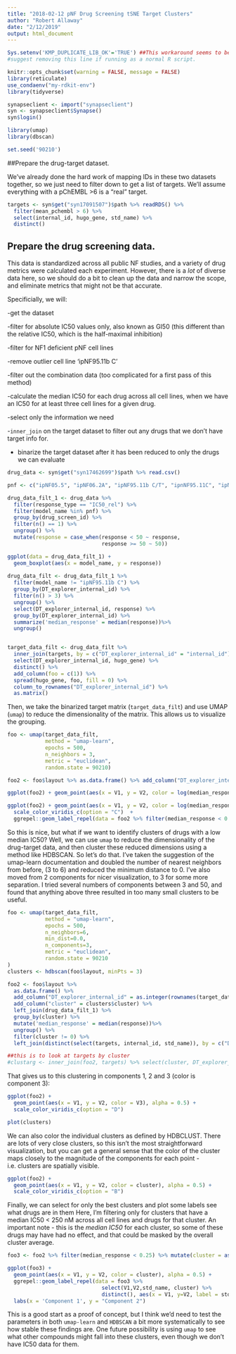 ```yaml
---
title: "2018-02-12 pNF Drug Screening tSNE Target Clusters"
author: "Robert Allaway"
date: "2/12/2019"
output: html_document
---
```


```r

Sys.setenv('KMP_DUPLICATE_LIB_OK'='TRUE') ##This workaround seems to be required to knit this markdown properly. "As an unsafe, unsupported, undocumented workaround you can set the environment variable KMP_DUPLICATE_LIB_OK=TRUE to allow the program to continue to execute, but that may cause crashes or silently produce incorrect results." 
#suggest removing this line if running as a normal R script. 

knitr::opts_chunk$set(warning = FALSE, message = FALSE)
library(reticulate)
use_condaenv("my-rdkit-env")
library(tidyverse)

synapseclient <- import("synapseclient")
syn <- synapseclient$Synapse()
syn$login()

library(umap)
library(dbscan)

set.seed('90210')

```
##Prepare the drug-target dataset. 

We've already done the hard work of mapping IDs in these two datasets together, so we just need to filter down to get a list of targets. We'll assume everything with a pChEMBL >6 is a "real" target.

```r

targets <- syn$get("syn17091507")$path %>% readRDS() %>% 
  filter(mean_pchembl > 6) %>% 
  select(internal_id, hugo_gene, std_name) %>% 
  distinct()

```
## Prepare the drug screening data. 

This data is standardized across all public NF studies, and a variety of drug metrics were calculated each experiment. However, there is a _lot_ of diverse data here, so we should do a bit to clean up the data and narrow the scope, and eliminate metrics that might not be that accurate. 

Specificially, we will: 

-get the dataset 

-filter for absolute IC50 values only, also known as GI50 (this different than the relative IC50, which is the half-maximal inhibition)

-filter for NF1 deficient pNF cell lines

-remove outlier cell line 'ipNF95.11b C'

-filter out the combination data (too complicated for a first pass of this method)

-calculate the median IC50 for each drug across all cell lines, when we have an IC50 for at least three cell lines for a given drug. 

-select only the information we need

-`inner_join` on the target dataset to filter out any drugs that we don't have target info for. 

- binarize the target dataset after it has been reduced to only the drugs we can evaluate


```r

drug_data <- syn$get("syn17462699")$path %>% read.csv() 

pnf <- c("ipNF05.5", "ipNF06.2A", "ipNF95.11b C/T", "ipnNF95.11C", "ipNF95.6", "ipNF05.5 (mixed clone)", "ipNF95.11b C")

drug_data_filt_1 <- drug_data %>% 
  filter(response_type == "IC50_rel") %>% 
  filter(model_name %in% pnf) %>% 
  group_by(drug_screen_id) %>% 
  filter(n() == 1) %>% 
  ungroup() %>%  
  mutate(response = case_when(response < 50 ~ response,
                              response >= 50 ~ 50))

ggplot(data = drug_data_filt_1) +
  geom_boxplot(aes(x = model_name, y = response))
  
drug_data_filt <- drug_data_filt_1 %>% 
  filter(model_name != "ipNF95.11b C") %>% 
  group_by(DT_explorer_internal_id) %>% 
  filter(n() > 3) %>% 
  ungroup() %>% 
  select(DT_explorer_internal_id, response) %>%
  group_by(DT_explorer_internal_id) %>% 
  summarize('median_response' = median(response))%>% 
  ungroup() 


target_data_filt <- drug_data_filt %>% 
  inner_join(targets, by = c("DT_explorer_internal_id" = "internal_id")) %>% 
  select(DT_explorer_internal_id, hugo_gene) %>% 
  distinct() %>% 
  add_column(foo = c(1)) %>% 
  spread(hugo_gene, foo, fill = 0) %>% 
  column_to_rownames("DT_explorer_internal_id") %>% 
  as.matrix()
```

Then, we take the binarized target matrix (`target_data_filt`) and use UMAP (`umap`) to reduce the dimensionality of the matrix. This allows us to visualize the grouping. 

```r
foo <- umap(target_data_filt, 
            method = "umap-learn", 
            epochs = 500,
            n_neighbors = 3,
            metric = "euclidean",
            random.state = 90210)

foo2 <- foo$layout %>% as.data.frame() %>% add_column("DT_explorer_internal_id" = as.integer(rownames(target_data_filt))) %>% left_join(drug_data_filt) %>% left_join(distinct(select(targets, internal_id, std_name)), by = c("DT_explorer_internal_id" = "internal_id"))

ggplot(foo2) + geom_point(aes(x = V1, y = V2, color = log(median_response)), alpha = 0.5) + scale_color_viridis_c(option = "C") 

```


```r
ggplot(foo2) + geom_point(aes(x = V1, y = V2, color = log(median_response)), alpha = 0.5) + 
  scale_color_viridis_c(option = "C")  + 
  ggrepel::geom_label_repel(data = foo2 %>% filter(median_response < 0.05), aes(x = V1, y = V2, label = std_name), size = 2)

```


So this is nice, but what if we want to identify clusters of drugs with a low median IC50? 
Well, we can use `umap` to reduce the dimensionality of the drug-target data, and then cluster these reduced dimensions using a method like HDBSCAN. So let's do that. I've taken the suggestion of the umap-learn documentation and doubled the number of nearest neighbors from before, (3 to 6) and reduced the minimum distance to 0. I've also moved from 2 components for nicer visualization, to 3 for some more separation. I tried several numbers of components between 3 and 50, and found that anything above three resulted in too many small clusters to be useful.


```r

foo <- umap(target_data_filt, 
            method = "umap-learn", 
            epochs = 500,
            n_neighbors=6,
            min_dist=0.0,
            n_components=3,
            metric = "euclidean",
            random.state = 90210
)
clusters <- hdbscan(foo$layout, minPts = 3)

foo2 <- foo$layout %>% 
  as.data.frame() %>% 
  add_column("DT_explorer_internal_id" = as.integer(rownames(target_data_filt))) %>% 
  add_column("cluster" = clusters$cluster) %>% 
  left_join(drug_data_filt_1) %>% 
  group_by(cluster) %>% 
  mutate('median_response' = median(response))%>% 
  ungroup() %>% 
  filter(cluster != 0) %>% 
  left_join(distinct(select(targets, internal_id, std_name)), by = c("DT_explorer_internal_id" = "internal_id"))

##this is to look at targets by cluster
#clustarg <- inner_join(foo2, targets) %>% select(cluster, DT_explorer_internal_id, std_name, hugo_gene) %>% distinct()
```

That gives us to this clustering in components 1, 2 and 3 (color is component 3):

```r

ggplot(foo2) + 
  geom_point(aes(x = V1, y = V2, color = V3), alpha = 0.5) + 
  scale_color_viridis_c(option = "D") 

plot(clusters)
```

We can also color the individual clusters as defined by HDBCLUST. There are lots of very close clusters, so this isn't the most straightforward visualization, but you can get a general sense that the color of the cluster maps closely to the magnitude of the components for each point - i.e. clusters are spatially visible. 

```r

ggplot(foo2) + 
  geom_point(aes(x = V1, y = V2, color = cluster), alpha = 0.5) + 
  scale_color_viridis_c(option = "B") 

```


Finally, we can select for only the best clusters and plot some labels see what drugs are in them Here, I'm filtering only for clusters that have a median IC50 < 250 nM across all cell lines and drugs for that cluster. An important note - this is the _median IC50_ for each cluster, so some of these drugs may have had no effect, and that could be masked by the overall cluster average. 

```r

foo3 <- foo2 %>% filter(median_response < 0.25) %>% mutate(cluster = as.factor(cluster))

ggplot(foo3) + 
  geom_point(aes(x = V1, y = V2, color = cluster), alpha = 0.5) + 
  ggrepel::geom_label_repel(data = foo3 %>% 
                              select(V1,V2,std_name, cluster) %>% 
                              distinct(), aes(x = V1, y=V2, label = std_name, fill = cluster), size = 1.5)+
  labs(x = 'Component 1', y = "Component 2")

```


This is a good start as a proof of concept, but I think we'd need to test the parameters in both `umap-learn` and `HDBSCAN` a bit more systematically to see how stable these findings are. One future possibility is using `umap` to see what other compounds might fall into these clusters, even though we don't have IC50 data for them. 